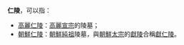 '''仁陵'''，可以指：
*[[高麗仁陵|高麗仁陵]]：[[高麗宣宗|高麗宣宗]]的陵墓；
*[[朝鮮仁陵|朝鮮仁陵]]：[[朝鮮純祖|朝鮮純祖]]陵墓，與[[朝鮮太宗|朝鮮太宗]]的[[獻陵|獻陵]]合稱[[獻仁陵|獻仁陵]]。

{{Disambig|cat=二字墓葬建筑消歧义}}